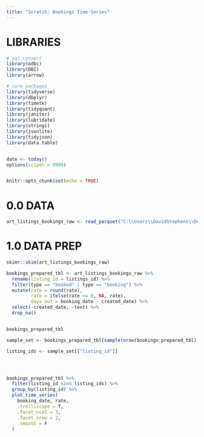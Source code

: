 ```yaml
---
title: "Scratch: Bookings Time-Series"
---
```



# LIBRARIES
```r
# sql connect
library(odbc)
library(DBI)
library(arrow)

# core packages
library(tidyverse)
library(dbplyr)
library(timetk)
library(tidyquant)
library(janitor)
library(lubridate)
library(stringi)
library(jsonlite)
library(tidyjson)
library(data.table)


date <- today()
options(scipen = 9999)


knitr::opts_chunk$set(echo = TRUE)
```



# 0.0 DATA
```r

art_listings_bookings_raw <- read_parquet("C:\\Users\\DavidStephens\\Desktop\\Github\\scheduled\\00_data\\art_listings_bookings.parquet")

```



# 1.0 DATA PREP
```r

skimr::skim(art_listings_bookings_raw)

```



```r
bookings_prepared_tbl <- art_listings_bookings_raw %>%
  rename(listing_id = listings_id) %>%
  filter(type == "booked" | type == "booking") %>%
  mutate(rate = round(rate),
         rate = ifelse(rate <= 0, NA, rate),
         days_out = booking_date - created_date) %>%
  select(-created_date, -text) %>%
  drop_na()


bookings_prepared_tbl
```




```r
sample_set <- bookings_prepared_tbl[sample(nrow(bookings_prepared_tbl), size = 10), ] %>% select(listing_id) %>% as.vector()

listing_ids <- sample_set[["listing_id"]]




bookings_prepared_tbl %>%
  filter(listing_id %in% listing_ids) %>%
  group_by(listing_id) %>%
  plot_time_series(
    booking_date, rate,
    .trelliscope = T,
    .facet_ncol = 3,
    .facet_nrow = 2,
    .smooth = F
  )
  
```



















































































